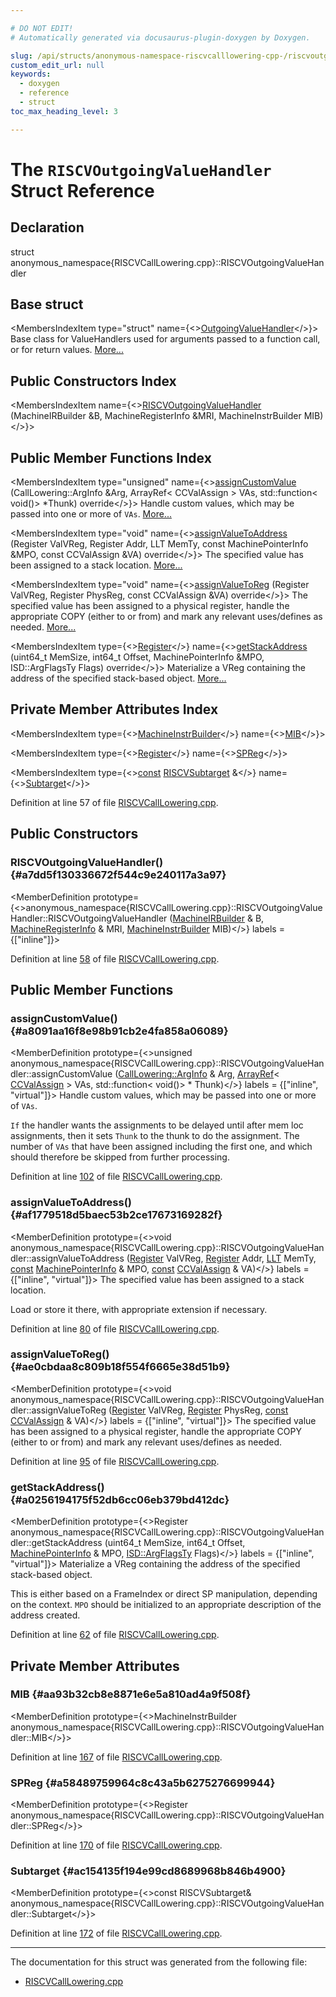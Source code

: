 ```yaml
---

# DO NOT EDIT!
# Automatically generated via docusaurus-plugin-doxygen by Doxygen.

slug: /api/structs/anonymous-namespace-riscvcalllowering-cpp-/riscvoutgoingvaluehandler
custom_edit_url: null
keywords:
  - doxygen
  - reference
  - struct
toc_max_heading_level: 3

---
```





# The `RISCVOutgoingValueHandler` Struct Reference

<DoxygenPage pluginConfig={pluginConfig}>



## Declaration

<CodeBlock>struct anonymous_namespace{RISCVCallLowering.cpp}::RISCVOutgoingValueHandler</CodeBlock>

## Base struct

<MembersIndex>

<MembersIndexItem
  type="struct"
  name={<><a href="/docs/api/structs/llvm/calllowering/outgoingvaluehandler">OutgoingValueHandler</a></>}>
Base class for ValueHandlers used for arguments passed to a function call, or for return values. <a href="/docs/api/structs/llvm/calllowering/outgoingvaluehandler/#details">More...</a>
</MembersIndexItem>

</MembersIndex>

## Public Constructors Index

<MembersIndex>

<MembersIndexItem
  name={<><a href="#a7dd5f130336672f544c9e240117a3a97">RISCVOutgoingValueHandler</a> (MachineIRBuilder &amp;B, MachineRegisterInfo &amp;MRI, MachineInstrBuilder MIB)</>}>
</MembersIndexItem>

</MembersIndex>

## Public Member Functions Index

<MembersIndex>

<MembersIndexItem
  type="unsigned"
  name={<><a href="#a8091aa16f8e98b91cb2e4fa858a06089">assignCustomValue</a> (CallLowering::ArgInfo &amp;Arg, ArrayRef&lt; CCValAssign &gt; VAs, std::function&lt; void()&gt; &#42;Thunk) override</>}>
Handle custom values, which may be passed into one or more of <code>VAs</code>. <a href="#a8091aa16f8e98b91cb2e4fa858a06089">More...</a>
</MembersIndexItem>

<MembersIndexItem
  type="void"
  name={<><a href="#af1779518d5baec53b2ce17673169282f">assignValueToAddress</a> (Register ValVReg, Register Addr, LLT MemTy, const MachinePointerInfo &amp;MPO, const CCValAssign &amp;VA) override</>}>
The specified value has been assigned to a stack location. <a href="#af1779518d5baec53b2ce17673169282f">More...</a>
</MembersIndexItem>

<MembersIndexItem
  type="void"
  name={<><a href="#ae0cbdaa8c809b18f554f6665e38d51b9">assignValueToReg</a> (Register ValVReg, Register PhysReg, const CCValAssign &amp;VA) override</>}>
The specified value has been assigned to a physical register, handle the appropriate COPY (either to or from) and mark any relevant uses/defines as needed. <a href="#ae0cbdaa8c809b18f554f6665e38d51b9">More...</a>
</MembersIndexItem>

<MembersIndexItem
  type={<><a href="/docs/api/classes/llvm/register">Register</a></>}
  name={<><a href="#a0256194175f52db6cc06eb379bd412dc">getStackAddress</a> (uint64&#95;t MemSize, int64&#95;t Offset, MachinePointerInfo &amp;MPO, ISD::ArgFlagsTy Flags) override</>}>
Materialize a VReg containing the address of the specified stack-based object. <a href="#a0256194175f52db6cc06eb379bd412dc">More...</a>
</MembersIndexItem>

</MembersIndex>

## Private Member Attributes Index

<MembersIndex>

<MembersIndexItem
  type={<><a href="/docs/api/classes/llvm/machineinstrbuilder">MachineInstrBuilder</a></>}
  name={<><a href="#aa93b32cb8e8871e6e5a810ad4a9f508f">MIB</a></>}>
</MembersIndexItem>

<MembersIndexItem
  type={<><a href="/docs/api/classes/llvm/register">Register</a></>}
  name={<><a href="#a58489759964c8c43a5b6275276699944">SPReg</a></>}>
</MembersIndexItem>

<MembersIndexItem
  type={<><a href="/docs/api/files/lib/lib/target/lib/target/aarch64/aarch64promoteconstant-cpp/#a90f8350fecae261c25be85d38b451bff">const</a> <a href="/docs/api/classes/llvm/riscvsubtarget">RISCVSubtarget</a> &amp;</>}
  name={<><a href="#ac154135f194e99cd8689968b846b4900">Subtarget</a></>}>
</MembersIndexItem>

</MembersIndex>


Definition at line 57 of file <a href="/docs/api/files/lib/lib/target/lib/target/riscv/lib/target/riscv/gisel/riscvcalllowering-cpp">RISCVCallLowering.cpp</a>.

<SectionDefinition>

## Public Constructors

### RISCVOutgoingValueHandler() {#a7dd5f130336672f544c9e240117a3a97}

<MemberDefinition
  prototype={<>anonymous&#95;namespace&#123;RISCVCallLowering.cpp&#125;::RISCVOutgoingValueHandler::RISCVOutgoingValueHandler (<a href="/docs/api/classes/llvm/machineirbuilder">MachineIRBuilder</a> &amp; B, <a href="/docs/api/classes/llvm/machineregisterinfo">MachineRegisterInfo</a> &amp; MRI, <a href="/docs/api/classes/llvm/machineinstrbuilder">MachineInstrBuilder</a> MIB)</>}
  labels = {["inline"]}>

Definition at line <a href="/docs/api/files/lib/lib/target/lib/target/riscv/lib/target/riscv/gisel/riscvcalllowering-cpp/#l00058">58</a> of file <a href="/docs/api/files/lib/lib/target/lib/target/riscv/lib/target/riscv/gisel/riscvcalllowering-cpp">RISCVCallLowering.cpp</a>.
</MemberDefinition>

</SectionDefinition>

<SectionDefinition>

## Public Member Functions

### assignCustomValue() {#a8091aa16f8e98b91cb2e4fa858a06089}

<MemberDefinition
  prototype={<>unsigned anonymous&#95;namespace&#123;RISCVCallLowering.cpp&#125;::RISCVOutgoingValueHandler::assignCustomValue (<a href="/docs/api/structs/llvm/calllowering/arginfo">CallLowering::ArgInfo</a> &amp; Arg, <a href="/docs/api/classes/llvm/arrayref">ArrayRef</a>&lt; <a href="/docs/api/classes/llvm/ccvalassign">CCValAssign</a> &gt; VAs, std::function&lt; void()&gt; &#42; Thunk)</>}
  labels = {["inline", "virtual"]}>
Handle custom values, which may be passed into one or more of <code>VAs</code>.

<code>If</code> the handler wants the assignments to be delayed until after mem loc assignments, then it sets <code>Thunk</code> to the thunk to do the assignment. 
<SectionUser title="Returns">
The number of <code>VAs</code> that have been assigned including the first one, and which should therefore be skipped from further processing.
</SectionUser>

Definition at line <a href="/docs/api/files/lib/lib/target/lib/target/riscv/lib/target/riscv/gisel/riscvcalllowering-cpp/#l00102">102</a> of file <a href="/docs/api/files/lib/lib/target/lib/target/riscv/lib/target/riscv/gisel/riscvcalllowering-cpp">RISCVCallLowering.cpp</a>.
</MemberDefinition>

### assignValueToAddress() {#af1779518d5baec53b2ce17673169282f}

<MemberDefinition
  prototype={<>void anonymous&#95;namespace&#123;RISCVCallLowering.cpp&#125;::RISCVOutgoingValueHandler::assignValueToAddress (<a href="/docs/api/classes/llvm/register">Register</a> ValVReg, <a href="/docs/api/classes/llvm/register">Register</a> Addr, <a href="/docs/api/classes/llvm/llt">LLT</a> MemTy, <a href="/docs/api/files/lib/lib/target/lib/target/aarch64/aarch64promoteconstant-cpp/#a90f8350fecae261c25be85d38b451bff">const</a> <a href="/docs/api/structs/llvm/machinepointerinfo">MachinePointerInfo</a> &amp; MPO, <a href="/docs/api/files/lib/lib/target/lib/target/aarch64/aarch64promoteconstant-cpp/#a90f8350fecae261c25be85d38b451bff">const</a> <a href="/docs/api/classes/llvm/ccvalassign">CCValAssign</a> &amp; VA)</>}
  labels = {["inline", "virtual"]}>
The specified value has been assigned to a stack location.

Load or store it there, with appropriate extension if necessary.

Definition at line <a href="/docs/api/files/lib/lib/target/lib/target/riscv/lib/target/riscv/gisel/riscvcalllowering-cpp/#l00080">80</a> of file <a href="/docs/api/files/lib/lib/target/lib/target/riscv/lib/target/riscv/gisel/riscvcalllowering-cpp">RISCVCallLowering.cpp</a>.
</MemberDefinition>

### assignValueToReg() {#ae0cbdaa8c809b18f554f6665e38d51b9}

<MemberDefinition
  prototype={<>void anonymous&#95;namespace&#123;RISCVCallLowering.cpp&#125;::RISCVOutgoingValueHandler::assignValueToReg (<a href="/docs/api/classes/llvm/register">Register</a> ValVReg, <a href="/docs/api/classes/llvm/register">Register</a> PhysReg, <a href="/docs/api/files/lib/lib/target/lib/target/aarch64/aarch64promoteconstant-cpp/#a90f8350fecae261c25be85d38b451bff">const</a> <a href="/docs/api/classes/llvm/ccvalassign">CCValAssign</a> &amp; VA)</>}
  labels = {["inline", "virtual"]}>
The specified value has been assigned to a physical register, handle the appropriate COPY (either to or from) and mark any relevant uses/defines as needed.

Definition at line <a href="/docs/api/files/lib/lib/target/lib/target/riscv/lib/target/riscv/gisel/riscvcalllowering-cpp/#l00095">95</a> of file <a href="/docs/api/files/lib/lib/target/lib/target/riscv/lib/target/riscv/gisel/riscvcalllowering-cpp">RISCVCallLowering.cpp</a>.
</MemberDefinition>

### getStackAddress() {#a0256194175f52db6cc06eb379bd412dc}

<MemberDefinition
  prototype={<>Register anonymous&#95;namespace&#123;RISCVCallLowering.cpp&#125;::RISCVOutgoingValueHandler::getStackAddress (uint64&#95;t MemSize, int64&#95;t Offset, <a href="/docs/api/structs/llvm/machinepointerinfo">MachinePointerInfo</a> &amp; MPO, <a href="/docs/api/structs/llvm/isd/argflagsty">ISD::ArgFlagsTy</a> Flags)</>}
  labels = {["inline", "virtual"]}>
Materialize a VReg containing the address of the specified stack-based object.

This is either based on a FrameIndex or direct SP manipulation, depending on the context. <code>MPO</code> should be initialized to an appropriate description of the address created.

Definition at line <a href="/docs/api/files/lib/lib/target/lib/target/riscv/lib/target/riscv/gisel/riscvcalllowering-cpp/#l00062">62</a> of file <a href="/docs/api/files/lib/lib/target/lib/target/riscv/lib/target/riscv/gisel/riscvcalllowering-cpp">RISCVCallLowering.cpp</a>.
</MemberDefinition>

</SectionDefinition>

<SectionDefinition>

## Private Member Attributes

### MIB {#aa93b32cb8e8871e6e5a810ad4a9f508f}

<MemberDefinition
  prototype={<>MachineInstrBuilder anonymous&#95;namespace&#123;RISCVCallLowering.cpp&#125;::RISCVOutgoingValueHandler::MIB</>}>

Definition at line <a href="/docs/api/files/lib/lib/target/lib/target/riscv/lib/target/riscv/gisel/riscvcalllowering-cpp/#l00167">167</a> of file <a href="/docs/api/files/lib/lib/target/lib/target/riscv/lib/target/riscv/gisel/riscvcalllowering-cpp">RISCVCallLowering.cpp</a>.
</MemberDefinition>

### SPReg {#a58489759964c8c43a5b6275276699944}

<MemberDefinition
  prototype={<>Register anonymous&#95;namespace&#123;RISCVCallLowering.cpp&#125;::RISCVOutgoingValueHandler::SPReg</>}>

Definition at line <a href="/docs/api/files/lib/lib/target/lib/target/riscv/lib/target/riscv/gisel/riscvcalllowering-cpp/#l00170">170</a> of file <a href="/docs/api/files/lib/lib/target/lib/target/riscv/lib/target/riscv/gisel/riscvcalllowering-cpp">RISCVCallLowering.cpp</a>.
</MemberDefinition>

### Subtarget {#ac154135f194e99cd8689968b846b4900}

<MemberDefinition
  prototype={<>const RISCVSubtarget&amp; anonymous&#95;namespace&#123;RISCVCallLowering.cpp&#125;::RISCVOutgoingValueHandler::Subtarget</>}>

Definition at line <a href="/docs/api/files/lib/lib/target/lib/target/riscv/lib/target/riscv/gisel/riscvcalllowering-cpp/#l00172">172</a> of file <a href="/docs/api/files/lib/lib/target/lib/target/riscv/lib/target/riscv/gisel/riscvcalllowering-cpp">RISCVCallLowering.cpp</a>.
</MemberDefinition>

</SectionDefinition>

<hr/>

The documentation for this struct was generated from the following file:

<ul>
<li><a href="/docs/api/files/lib/lib/target/lib/target/riscv/lib/target/riscv/gisel/riscvcalllowering-cpp">RISCVCallLowering.cpp</a></li>
</ul>

</DoxygenPage>
